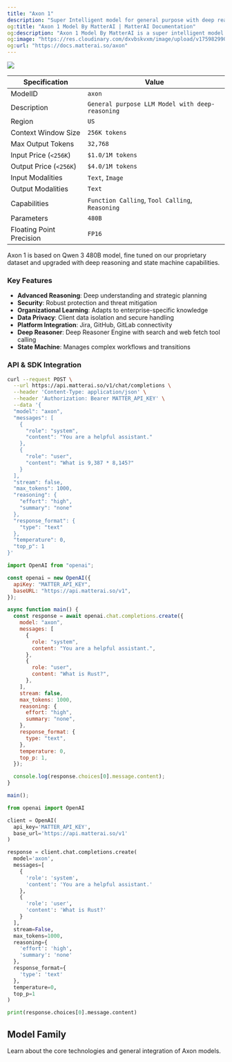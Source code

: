```yaml
---
title: "Axon 1"
description: "Super Intelligent model for general purpose with deep reasoning for high-effort day to day tasks"
og:title: "Axon 1 Model By MatterAI | MatterAI Documentation"
og:description: "Axon 1 Model By MatterAI is a super intelligent model for general purpose with deep reasoning for high-effort day to day tasks"
og:image: "https://res.cloudinary.com/dxvbskvxm/image/upload/v1759829902/axon_mphl2c.webp"
og:url: "https://docs.matterai.so/axon"
---
```


<Frame>
  <img
    src="https://res.cloudinary.com/dxvbskvxm/image/upload/v1759829902/axon_mphl2c.webp"
    className="block"
  />
</Frame>

| Specification            | Value                                           |
| ------------------------ | ----------------------------------------------- |
| ModelID                  | `axon`                                          |
| Description              | `General purpose LLM Model with deep-reasoning` |
| Region                   | `US`                                            |
| Context Window Size      | `256K tokens`                                   |
| Max Output Tokens        | `32,768`                                        |
| Input Price (`<256K`)    | `$1.0/1M tokens`                                |
| Output Price (`<256K`)   | `$4.0/1M tokens`                                |
| Input Modalities         | `Text`, `Image`                                 |
| Output Modalities        | `Text`                                          |
| Capabilities             | `Function Calling`, `Tool Calling`, `Reasoning` |
| Parameters               | `480B`                                          |
| Floating Point Precision | `FP16`                                          |

<Note>
  Axon 1 is based on Qwen 3 480B model, fine tuned on our proprietary dataset
  and upgraded with deep reasoning and state machine capabilities.
</Note>

### Key Features

- **Advanced Reasoning**: Deep understanding and strategic planning
- **Security**: Robust protection and threat mitigation
- **Organizational Learning**: Adapts to enterprise-specific knowledge
- **Data Privacy**: Client data isolation and secure handling
- **Platform Integration**: Jira, GitHub, GitLab connectivity
- **Deep Reasoner**: Deep Reasoner Engine with search and web fetch tool calling
- **State Machine**: Manages complex workflows and transitions

### API & SDK Integration

<CodeGroup>

```bash cURL
curl --request POST \
  --url https://api.matterai.so/v1/chat/completions \
  --header 'Content-Type: application/json' \
  --header 'Authorization: Bearer MATTER_API_KEY' \
  --data '{
  "model": "axon",
  "messages": [
    {
      "role": "system",
      "content": "You are a helpful assistant."
    },
    {
      "role": "user",
      "content": "What is 9,387 * 8,145?"
    }
  ],
  "stream": false,
  "max_tokens": 1000,
  "reasoning": {
    "effort": "high",
    "summary": "none"
  },
  "response_format": {
    "type": "text"
  },
  "temperature": 0,
  "top_p": 1
}'
```

```javascript OpenAI NodeJS SDK
import OpenAI from "openai";

const openai = new OpenAI({
  apiKey: "MATTER_API_KEY",
  baseURL: "https://api.matterai.so/v1",
});

async function main() {
  const response = await openai.chat.completions.create({
    model: "axon",
    messages: [
      {
        role: "system",
        content: "You are a helpful assistant.",
      },
      {
        role: "user",
        content: "What is Rust?",
      },
    ],
    stream: false,
    max_tokens: 1000,
    reasoning: {
      effort: "high",
      summary: "none",
    },
    response_format: {
      type: "text",
    },
    temperature: 0,
    top_p: 1,
  });

  console.log(response.choices[0].message.content);
}

main();
```

```python OpenAI Python SDK
from openai import OpenAI

client = OpenAI(
  api_key='MATTER_API_KEY',
  base_url='https://api.matterai.so/v1'
)

response = client.chat.completions.create(
  model='axon',
  messages=[
    {
      'role': 'system',
      'content': 'You are a helpful assistant.'
    },
    {
      'role': 'user',
      'content': 'What is Rust?'
    }
  ],
  stream=False,
  max_tokens=1000,
  reasoning={
    'effort': 'high',
    'summary': 'none'
  },
  response_format={
    'type': 'text'
  },
  temperature=0,
  top_p=1
)

print(response.choices[0].message.content)
```

</CodeGroup>

## Model Family

<CardGroup cols={1}>
  <Card
    href="/axon-models"
    title="Axon Models Overview"
    img="https://res.cloudinary.com/dxvbskvxm/image/upload/v1759829903/axon-models_n4c8t6.webp"
  >
    Learn about the core technologies and general integration of Axon models.
  </Card>
</CardGroup>
